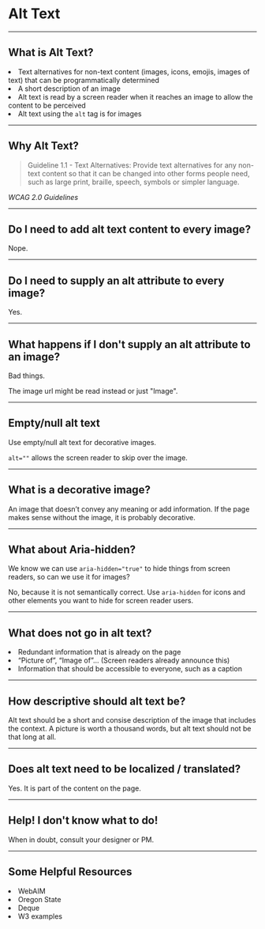 

<Head>
  <title>Alt Text</title>
</Head>

# Alt Text

---

## What is Alt Text?

<List>
	<li>Text alternatives for non-text content (images, icons, emojis, images of text) that can be programmatically determined</li>
	<li>A short description of an image</li>
	<li>Alt text is read by a screen reader when it reaches an image to allow the content to be perceived</li>
	<li>Alt text using the <code>alt</code> tag is for images</li>
</List>

---

## Why Alt Text?

<blockquote>Guideline 1.1 - Text Alternatives: Provide text alternatives for any non-text content so that it can be changed into other forms people need, such as large print, braille, speech, symbols or simpler language.</blockquote>
<Link href="https://www.w3.org/TR/WCAG20/#text-equiv"><cite>WCAG 2.0 Guidelines</cite></Link>

---

## Do I need to add alt text content to every image?

Nope.

---

## Do I need to supply an alt attribute to every image?

Yes.

---

## What happens if I don't supply an alt attribute to an image?

Bad things.

The image url might be read instead or just "Image".

---

## Empty/null alt text

Use empty/null alt text for decorative images.

<code>alt=""</code> allows the screen reader to skip over the image.

---

## What is a decorative image?

An image that doesn’t convey any meaning or add information. If the page makes sense without the image, it is probably decorative.

---

## What about Aria-hidden?

We know we can use <code>aria-hidden="true"</code> to hide things from screen readers, so can we use it for images?

No, because it is not semantically correct. Use <code>aria-hidden</code> for icons and other elements you want to hide for screen reader users.

---

## What does not go in alt text?

<List>
	<li>Redundant information that is already on the page</li>
	<li>“Picture of”, “Image of”... (Screen readers already announce this)</li>
	<li>Information that should be accessible to everyone, such as a caption</li>
</List>

---

## How descriptive should alt text be?

Alt text should be a short and consise description of the image that includes the context.
A picture is worth a thousand words, but alt text should not be that long at all.

---

## Does alt text need to be localized / translated?

Yes. It is part of the content on the page.

---

## Help! I don't know what to do!

When in doubt, consult your designer or PM.

---

## Some Helpful Resources
<List>
	<li><Link href="https://webaim.org/techniques/alttext/">WebAIM</Link></li>
	<li><Link href="https://accessibility.oregonstate.edu/alttext">Oregon State</Link></li>
	<li><Link href="https://www.deque.com/blog/great-alt-text-introduction/">Deque</Link></li>
	<li><Link href="https://www.w3.org/WAI/tutorials/images/informative/">W3 examples</Link></li>
</List>